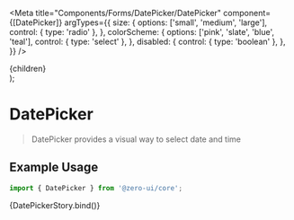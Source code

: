 
<Meta
  title="Components/Forms/DatePicker/DatePicker"
  component={[DatePicker]}
  argTypes={{
    size: {
      options: ['small', 'medium', 'large'],
      control: { type: 'radio' },
    },
    colorScheme: {
      options: ['pink', 'slate', 'blue', 'teal'],
      control: { type: 'select' },
    },
    disabled: {
      control: { type: 'boolean' },
    },
  }}
/>

  <div style={{ height: '100vh' }}>
    <DatePicker {...args}>{children}</DatePicker>
  </div>
);

# DatePicker

> DatePicker provides a visual way to select date and time

## Example Usage

```jsx
import { DatePicker } from '@zero-ui/core';
```

<Canvas columns={2} withSource="close">
  <Story
    name="DatePicker"
    args={{
      size: 'small',
      showTime: true,
      showToday: true,
    }}
  >
    {DatePickerStory.bind()}
  </Story>
</Canvas>

<ArgsTable of={DatePicker} />
